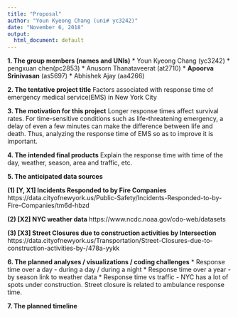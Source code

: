 ```yaml
---
title: "Proposal"
author: "Youn Kyeong Chang (uni# yc3242)"
date: "November 6, 2018"
output:
  html_document: default
---
```

**1. The group members (names and UNIs)**
* Youn Kyeong Chang (yc3242)
* pengxuan chen(pc2853)
* Anusorn Thanataveerat (at2710)
* __Apoorva Srinivasan__ (as5697)
* Abhishek Ajay (aa4266)


**2. The tentative project title**
Factors associated with response time of emergency medical service(EMS) in New York City


**3. The motivation for this project**
Longer response times affect survival rates. For time-sensitive conditions such as life-threatening emergency, a delay of even a few minutes can make the difference between life and death. Thus, analyzing the response time of EMS so as to improve it is important. 


**4. The intended final products**
Explain the response time with time of the day, weather, season, area and traffic, etc.  


**5. The anticipated data sources**

**(1) [Y, X1] Incidents Responded to by Fire Companies**
https://data.cityofnewyork.us/Public-Safety/Incidents-Responded-to-by-Fire-Companies/tm6d-hbzd

**(2) [X2] NYC weather data**
https://www.ncdc.noaa.gov/cdo-web/datasets

**(3) [X3] Street Closures due to construction activities by Intersection**
https://data.cityofnewyork.us/Transportation/Street-Closures-due-to-construction-activities-by-/478a-yykk


**6. The planned analyses / visualizations / coding challenges**
* Response time over a day 
  - during a day / during a night 
* Response time over a year 
  - by season link to weather data
* Response time vs traffic 
  - NYC has a lot of spots under construction.
  Street closure is related to ambulance response time.

**7. The planned timeline**









